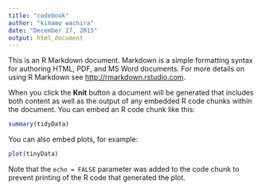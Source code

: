 ```yaml
---
title: "codebook"
author: "kimamo wachira"
date: "December 27, 2015"
output: html_document
---
```


This is an R Markdown document. Markdown is a simple formatting syntax for authoring HTML, PDF, and MS Word documents. For more details on using R Markdown see <http://rmarkdown.rstudio.com>.

When you click the **Knit** button a document will be generated that includes both content as well as the output of any embedded R code chunks within the document. You can embed an R code chunk like this:

```r
summary(tidyData)
```

You can also embed plots, for example:

```r
plot(tinyData)
```

Note that the `echo = FALSE` parameter was added to the code chunk to prevent printing of the R code that generated the plot.
